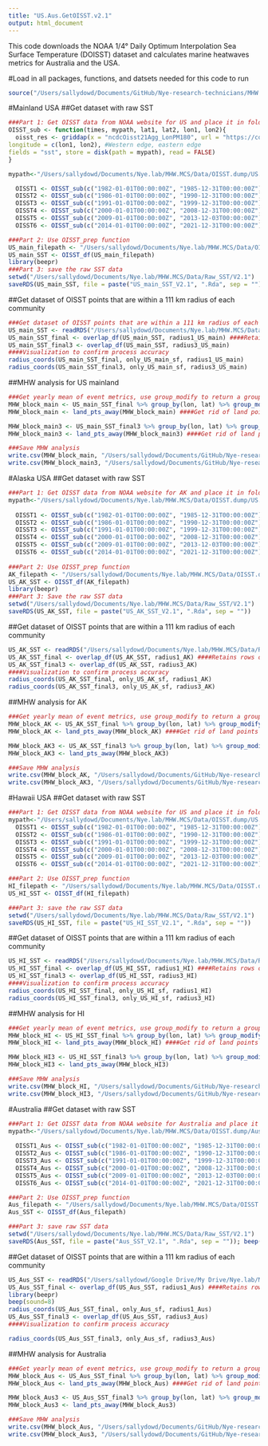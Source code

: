 ```yaml
---
title: "US.Aus.GetOISST.v2.1"
output: html_document
---
```


This code downloads the NOAA 1/4° Daily Optimum Interpolation Sea Surface Temperature (DOISST) dataset and calculates marine heatwaves metrics for Australia and the USA.

#Load in all packages, functions, and datsets needed for this code to run
```r
source("/Users/sallydowd/Documents/GitHub/Nye-research-technicians/MHW.MCS/Code/ToLoad.R")
```

#Mainland USA
##Get dataset with raw SST 
```r
###Part 1: Get OISST data from NOAA website for US and place it in folder 
OISST_sub <- function(times, mypath, lat1, lat2, lon1, lon2){
  oisst_res <- griddap(x = "ncdcOisst21Agg_LonPM180", url = "https://coastwatch.pfeg.noaa.gov/erddap/", time = times, latitude = c(lat1, lat2), #Southern edge, northern edge
longitude = c(lon1, lon2), #Western edge, eastern edge
fields = "sst", store = disk(path = mypath), read = FALSE) 
}

mypath<-"/Users/sallydowd/Documents/Nye.lab/MHW.MCS/Data/OISST.dump/US.mainland/V2.1"

  OISST1 <- OISST_sub(c("1982-01-01T00:00:00Z", "1985-12-31T00:00:00Z"),mypath, 21, 53, -132, -60)
  OISST2 <- OISST_sub(c("1986-01-01T00:00:00Z", "1990-12-31T00:00:00Z"),mypath, 21, 53, -132, -60)
  OISST3 <- OISST_sub(c("1991-01-01T00:00:00Z", "1999-12-31T00:00:00Z"),mypath, 21, 53, -132, -60)
  OISST4 <- OISST_sub(c("2000-01-01T00:00:00Z", "2008-12-31T00:00:00Z"),mypath, 21, 53, -132, -60)
  OISST5 <- OISST_sub(c("2009-01-01T00:00:00Z", "2013-12-03T00:00:00Z"),mypath, 21, 53, -132, -60)
  OISST6 <- OISST_sub(c("2014-01-01T00:00:00Z", "2021-12-31T00:00:00Z"),mypath, 21, 53, -132, -60)

###Part 2: Use OISST_prep function 
US_main_filepath <- "/Users/sallydowd/Documents/Nye.lab/MHW.MCS/Data/OISST.dump/US.mainland/V2.1"
US_main_SST <- OISST_df(US_main_filepath)
library(beepr)
###Part 3: save the raw SST data 
setwd("/Users/sallydowd/Documents/Nye.lab/MHW.MCS/Data/Raw_SST/V2.1")
saveRDS(US_main_SST, file = paste("US_main_SST_V2.1", ".Rda", sep = ""))
```

##Get dataset of OISST points that are within a 111 km radius of each community   
```r
###Get dataset of OISST points that are within a 111 km radius of each community in US
US_main_SST <- readRDS("/Users/sallydowd/Documents/Nye.lab/MHW.MCS/Data/Raw_SST/V2.1/US_main_SST_V2.1.Rda") 
US_main_SST_final <- overlap_df(US_main_SST, radius1_US_main) ####Retains rows only with lat_lon within radius1
US_main_SST_final3 <- overlap_df(US_main_SST, radius3_US_main)
####Visualization to confirm process accuracy
radius_coords(US_main_SST_final, only_US_main_sf, radius1_US_main)
radius_coords(US_main_SST_final3, only_US_main_sf, radius3_US_main)
```

##MHW analysis for US mainland
```r
###Get yearly mean of event metrics, use group_modify to return a group tibble 
MHW_block_main <- US_main_SST_final %>% group_by(lon, lat) %>% group_modify(~block_only(.x))
MHW_block_main <- land_pts_away(MHW_block_main) ####Get rid of land points

MHW_block_main3 <- US_main_SST_final3 %>% group_by(lon, lat) %>% group_modify(~block_only(.x))
MHW_block_main3 <- land_pts_away(MHW_block_main3) ####Get rid of land points

###Save MHW analysis 
write.csv(MHW_block_main, "/Users/sallydowd/Documents/GitHub/Nye-research-technicians/MHW.MCS/Data/MHW.block.main.V2.1.csv")
write.csv(MHW_block_main3, "/Users/sallydowd/Documents/GitHub/Nye-research-technicians/MHW.MCS/Data/MHW.block.main3.V2.1.csv"); beep(sound= 8)
```

#Alaska USA
##Get dataset with raw SST 
```r
###Part 1: Get OISST data from NOAA website for AK and place it in folder 
mypath<-"/Users/sallydowd/Documents/Nye.lab/MHW.MCS/Data/OISST.dump/US.AK/V2.1"
  
  OISST1 <- OISST_sub(c("1982-01-01T00:00:00Z", "1985-12-31T00:00:00Z"),mypath, 48, 75, -179.875, -120)
  OISST2 <- OISST_sub(c("1986-01-01T00:00:00Z", "1990-12-31T00:00:00Z"),mypath, 48, 75, -179.875, -120)
  OISST3 <- OISST_sub(c("1991-01-01T00:00:00Z", "1999-12-31T00:00:00Z"),mypath, 48, 75, -179.875, -120)
  OISST4 <- OISST_sub(c("2000-01-01T00:00:00Z", "2008-12-31T00:00:00Z"),mypath, 48, 75, -179.875, -120)
  OISST5 <- OISST_sub(c("2009-01-01T00:00:00Z", "2013-12-03T00:00:00Z"),mypath, 48, 75, -179.875, -120)
  OISST6 <- OISST_sub(c("2014-01-01T00:00:00Z", "2021-12-31T00:00:00Z"),mypath, 48, 75, -179.875, -120)
  
###Part 2: Use OISST_prep function 
AK_filepath <- "/Users/sallydowd/Documents/Nye.lab/MHW.MCS/Data/OISST.dump/US.AK/V2.1"
US_AK_SST <- OISST_df(AK_filepath)
library(beepr)
###Part 3: Save the raw SST data 
setwd("/Users/sallydowd/Documents/Nye.lab/MHW.MCS/Data/Raw_SST/V2.1")
saveRDS(US_AK_SST, file = paste("US_AK_SST_V2.1", ".Rda", sep = ""))
```

##Get dataset of OISST points that are within a 111 km radius of each community  
```r
US_AK_SST <- readRDS("/Users/sallydowd/Documents/Nye.lab/MHW.MCS/Data/Raw_SST/V2.1/US_AK_SST_V2.1.Rda") 
US_AK_SST_final <- overlap_df(US_AK_SST, radius1_AK) ####Retains rows only with lat_lon within radius1
US_AK_SST_final3 <- overlap_df(US_AK_SST, radius3_AK)
####Visualization to confirm process accuracy
radius_coords(US_AK_SST_final, only_US_AK_sf, radius1_AK)
radius_coords(US_AK_SST_final3, only_US_AK_sf, radius3_AK)
```

##MHW analysis for AK
```r
###Get yearly mean of event metrics, use group_modify to return a group tibble 
MHW_block_AK <- US_AK_SST_final %>% group_by(lon, lat) %>% group_modify(~block_only(.x))
MHW_block_AK <- land_pts_away(MHW_block_AK) ####Get rid of land points (there wasn't any, this function might not be needed)

MHW_block_AK3 <- US_AK_SST_final3 %>% group_by(lon, lat) %>% group_modify(~block_only(.x))
MHW_block_AK3 <- land_pts_away(MHW_block_AK3)

###Save MHW analysis 
write.csv(MHW_block_AK, "/Users/sallydowd/Documents/GitHub/Nye-research-technicians/MHW.MCS/Data/MHW.block.AK.V2.1.csv")
write.csv(MHW_block_AK3, "/Users/sallydowd/Documents/GitHub/Nye-research-technicians/MHW.MCS/Data/MHW.block.AK3.V2.1.csv"); beep(sound=8)
```

#Hawaii USA
##Get dataset with raw SST 
```r
###Part 1: Get OISST data from NOAA website for US and place it in folder 
mypath<-"/Users/sallydowd/Documents/Nye.lab/MHW.MCS/Data/OISST.dump/US.HI/V2.1"
  OISST1 <- OISST_sub(c("1982-01-01T00:00:00Z", "1985-12-31T00:00:00Z"),mypath, 8, 31, -169, -143)
  OISST2 <- OISST_sub(c("1986-01-01T00:00:00Z", "1990-12-31T00:00:00Z"),mypath, 8, 31, -169, -143)
  OISST3 <- OISST_sub(c("1991-01-01T00:00:00Z", "1999-12-31T00:00:00Z"),mypath, 8, 31, -169, -143)
  OISST4 <- OISST_sub(c("2000-01-01T00:00:00Z", "2008-12-31T00:00:00Z"),mypath, 8, 31, -169, -143)
  OISST5 <- OISST_sub(c("2009-01-01T00:00:00Z", "2013-12-03T00:00:00Z"),mypath, 8, 31, -169, -143)
  OISST6 <- OISST_sub(c("2014-01-01T00:00:00Z", "2021-12-31T00:00:00Z"),mypath, 8, 31, -169, -143)

###Part 2: Use OISST_prep function 
HI_filepath <- "/Users/sallydowd/Documents/Nye.lab/MHW.MCS/Data/OISST.dump/US.HI/V2.1"
US_HI_SST <- OISST_df(HI_filepath)

###Part 3: save the raw SST data 
setwd("/Users/sallydowd/Documents/Nye.lab/MHW.MCS/Data/Raw_SST/V2.1")
saveRDS(US_HI_SST, file = paste("US_HI_SST_V2.1", ".Rda", sep = ""))
```

##Get dataset of OISST points that are within a 111 km radius of each community  
```r
US_HI_SST <- readRDS("/Users/sallydowd/Documents/Nye.lab/MHW.MCS/Data/Raw_SST/V2.1/US_HI_SST_V2.1.Rda") 
US_HI_SST_final <- overlap_df(US_HI_SST, radius1_HI) ####Retains rows only with lat_lon within radius1
US_HI_SST_final3 <- overlap_df(US_HI_SST, radius3_HI)
####Visualization to confirm process accuracy
radius_coords(US_HI_SST_final, only_US_HI_sf, radius1_HI)
radius_coords(US_HI_SST_final3, only_US_HI_sf, radius3_HI)
```

##MHW analysis for HI
```r
###Get yearly mean of event metrics, use group_modify to return a group tibble 
MHW_block_HI <- US_HI_SST_final %>% group_by(lon, lat) %>% group_modify(~block_only(.x))
MHW_block_HI <- land_pts_away(MHW_block_HI) ####Get rid of land points (there wasn't any, this function might not be needed)

MHW_block_HI3 <- US_HI_SST_final3 %>% group_by(lon, lat) %>% group_modify(~block_only(.x))
MHW_block_HI3 <- land_pts_away(MHW_block_HI3)

###Save MHW analysis 
write.csv(MHW_block_HI, "/Users/sallydowd/Documents/GitHub/Nye-research-technicians/MHW.MCS/Data/MHW.block.HI.V2.1.csv")
write.csv(MHW_block_HI3, "/Users/sallydowd/Documents/GitHub/Nye-research-technicians/MHW.MCS/Data/MHW.block.HI3.V2.1.csv")
```

#Australia 
##Get dataset with raw SST 
```r
###Part 1: Get OISST data from NOAA website for Australia and place it in folder 
mypath<-"/Users/sallydowd/Documents/Nye.lab/MHW.MCS/Data/OISST.dump/Aus/V2.1"
  
  OISST1_Aus <- OISST_sub(c("1982-01-01T00:00:00Z", "1985-12-31T00:00:00Z"),mypath, -48, -6, 108, 163)
  OISST2_Aus <- OISST_sub(c("1986-01-01T00:00:00Z", "1990-12-31T00:00:00Z"),mypath, -48, -6, 108, 163)
  OISST3_Aus <- OISST_sub(c("1991-01-01T00:00:00Z", "1999-12-31T00:00:00Z"),mypath, -48, -6, 108, 163)
  OISST4_Aus <- OISST_sub(c("2000-01-01T00:00:00Z", "2008-12-31T00:00:00Z"),mypath, -48, -6, 108, 163)
  OISST5_Aus <- OISST_sub(c("2009-01-01T00:00:00Z", "2013-12-03T00:00:00Z"),mypath, -48, -6, 108, 163)
  OISST6_Aus <- OISST_sub(c("2014-01-01T00:00:00Z", "2021-12-31T00:00:00Z"),mypath, -48, -6, 108, 163)

###Part 2: Use OISST_prep function 
Aus_filepath <- "/Users/sallydowd/Documents/Nye.lab/MHW.MCS/Data/OISST.dump/Aus/V2.1"
Aus_SST <- OISST_df(Aus_filepath)

###Part 3: save raw SST data 
setwd("/Users/sallydowd/Documents/Nye.lab/MHW.MCS/Data/Raw_SST/V2.1")
saveRDS(Aus_SST, file = paste("Aus_SST_V2.1", ".Rda", sep = "")); beep(sound=8)
```

##Get dataset of OISST points that are within a 111 km radius of each community  
```r
US_Aus_SST <- readRDS("/Users/sallydowd/Google Drive/My Drive/Nye.lab/MHW.MCS/Data/Raw_SST/V2.1/Aus_SST_V2.1.Rda") 
US_Aus_SST_final <- overlap_df(US_Aus_SST, radius1_Aus) ####Retains rows only with lat_lon within radius1
library(beepr)
beep(sound=8)
radius_coords(US_Aus_SST_final, only_Aus_sf, radius1_Aus)
US_Aus_SST_final3 <- overlap_df(US_Aus_SST, radius3_Aus)
####Visualization to confirm process accuracy

radius_coords(US_Aus_SST_final3, only_Aus_sf, radius3_Aus)
```

##MHW analysis for Australia
```r
###Get yearly mean of event metrics, use group_modify to return a group tibble 
MHW_block_Aus <- US_Aus_SST_final %>% group_by(lon, lat) %>% group_modify(~block_only(.x))
MHW_block_Aus <- land_pts_away(MHW_block_Aus) ####Get rid of land points

MHW_block_Aus3 <- US_Aus_SST_final3 %>% group_by(lon, lat) %>% group_modify(~block_only(.x))
MHW_block_Aus3 <- land_pts_away(MHW_block_Aus3)

###Save MHW analysis 
write.csv(MHW_block_Aus, "/Users/sallydowd/Documents/GitHub/Nye-research-technicians/MHW.MCS/Data/MHW.block.Aus.V2.1.csv")
write.csv(MHW_block_Aus3, "/Users/sallydowd/Documents/GitHub/Nye-research-technicians/MHW.MCS/Data/MHW.block.Aus3.V2.1.csv")
```
